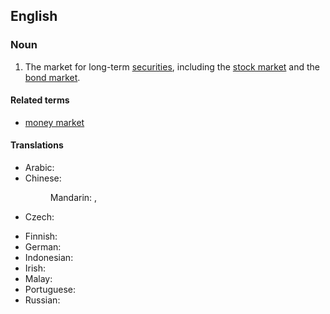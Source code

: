 ==English==
{{wikipedia}}

===Noun===
{{en-noun}}

# {{lb|en|finance}} The market for long-term [[security|securities]], including the [[stock market]] and the [[bond market]].

====Related terms====
* [[money market]]

====Translations====
{{trans-top|market}}
* Arabic: {{t+|ar|سُوق رَأْس الْمَال}}
* Chinese:
*: Mandarin: {{t+|cmn|資本市場|sc=Hani}}, {{t+|cmn|资本市场|tr=zīběn shìchǎng|sc=Hani}}
* Czech: {{t|cs|kapitálový trh|m}}
{{trans-mid}}
* Finnish: {{t+|fi|pääomamarkkinat|p}}
* German: {{t|de|Kapitalmarkt}}
* Indonesian: {{t+|id|pasar modal}}
* Irish: {{t|ga|margadh caipitil|m}}
* Malay: {{t|ms|pasaran modal}}
* Portuguese: {{t|pt|mercado de capitais|m}}
* Russian: {{t|ru|ры́нок капита́лов|m|sc=Cyrl}}
{{trans-bottom}}